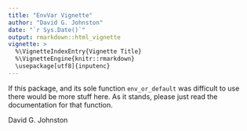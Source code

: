 ```yaml
---
title: "EnvVar Vignette"
author: "David G. Johnston"
date: "`r Sys.Date()`"
output: rmarkdown::html_vignette
vignette: >
  %\VignetteIndexEntry{Vignette Title}
  %\VignetteEngine{knitr::rmarkdown}
  \usepackage[utf8]{inputenc}
---
```


If this package, and its sole function `env_or_default` was difficult
to use there would be more stuff here.  As it stands, please just
read the documentation for that function.

David G. Johnston
